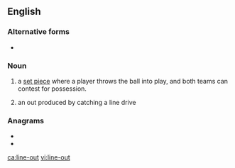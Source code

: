 {{also|lineout|line-out|line out}}
==English==
{{wikipedia}}

===Alternative forms===
* {{l|en|lineout}}

===Noun===
{{en-noun|head=[[line]]-[[out]]}}

# {{lb|en|rugby}} a [[set piece]] where a player throws the ball into play, and both teams can contest for possession.
# {{lb|en|baseball}} an out produced by catching a line drive

===Anagrams===
* {{l|en|elution}}
* {{l|en|outline}}

[[ca:line-out]]
[[vi:line-out]]